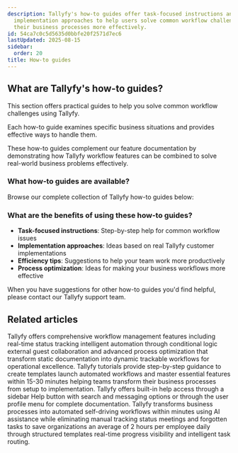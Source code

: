 ```yaml
---
description: Tallyfy's how-to guides offer task-focused instructions and real-world
  implementation approaches to help users solve common workflow challenges and optimize
  their business processes more effectively.
id: 54ca7c0c5d5635d0bbfe20f2571d7ec6
lastUpdated: 2025-08-15
sidebar:
  order: 20
title: How-to guides
---
```


## What are Tallyfy's how-to guides?

This section offers practical guides to help you solve common workflow challenges using Tallyfy.

Each how-to guide examines specific business situations and provides effective ways to handle them.

These how-to guides complement our feature documentation by demonstrating how Tallyfy workflow features can be combined to solve real-world business problems effectively.

### What how-to guides are available?

Browse our complete collection of Tallyfy how-to guides below:


<PageTree />

### What are the benefits of using these how-to guides?

- **Task-focused instructions**: Step-by-step help for common workflow issues
- **Implementation approaches**: Ideas based on real Tallyfy customer implementations
- **Efficiency tips**: Suggestions to help your team work more productively
- **Process optimization**: Ideas for making your business workflows more effective

When you have suggestions for other how-to guides you'd find helpful, please contact our Tallyfy support team.


## Related articles
<CardGrid>
<LinkTitleCard header="<b>Tutorials > Key features</b>" href="/products/pro/tutorials/features/" > Tallyfy offers comprehensive workflow management features including real-time status tracking intelligent automation through conditional logic external guest collaboration and advanced process optimization that transform static documentation into dynamic trackable workflows for operational excellence. </LinkTitleCard>
<LinkTitleCard header="<b>Pro > Getting started</b>" href="/products/pro/tutorials/" > Tallyfy tutorials provide step-by-step guidance to create templates launch automated workflows and master essential features within 15-30 minutes helping teams transform their business processes from setup to implementation. </LinkTitleCard>
<LinkTitleCard header="<b>Support > In-app user guide</b>" href="/products/pro/miscellaneous/support/how-to-access-the-tallyfy-user-guide/" > Tallyfy offers built-in help access through a sidebar Help button with search and messaging options or through the user profile menu for complete documentation. </LinkTitleCard>
<LinkTitleCard header="<b>Introduction</b>" href="/products/pro/" > Tallyfy transforms business processes into automated self-driving workflows within minutes using AI assistance while eliminating manual tracking status meetings and forgotten tasks to save organizations an average of 2 hours per employee daily through structured templates real-time progress visibility and intelligent task routing. </LinkTitleCard>
</CardGrid>